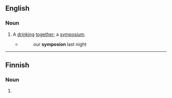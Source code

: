 ==English==

===Noun===
{{en-noun|?}}

# {{lb|en|obsolete}} A [[drink]]ing [[together]]; a [[symposium]].
#* {{rfdatek|en|Sir Walter Scott}}
#*: our '''symposion''' last night

{{Webster 1913}}

----

==Finnish==

===Noun===
{{head|fi|noun form}}

# {{fi-form of|case=genitive|pl=singular|symposio}}